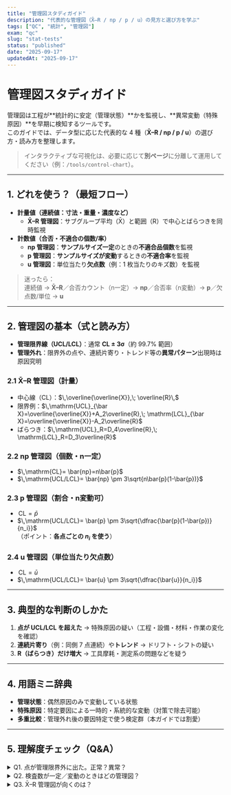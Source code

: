 ```yaml
---
title: "管理図スタディガイド"
description: "代表的な管理図（X̄–R / np / p / u）の見方と選び方を学ぶ"
tags: ["QC", "統計", "管理図"]
exam: "qc"
slug: "stat-tests"
status: "published"
date: "2025-09-17"
updatedAt: "2025-09-17"
---
```


# 管理図スタディガイド

管理図は工程が**統計的に安定（管理状態）**かを監視し、**異常変動（特殊原因）**を早期に検知するツールです。  
このガイドでは、データ型に応じた代表的な 4 種（**X̄–R / np / p / u**）の選び方・読み方を整理します。

> インタラクティブな可視化は、必要に応じて**別ページ**に分離して運用してください（例：`/tools/control-chart`）。

---

## 1. どれを使う？（最短フロー）

- **計量値（連続値：寸法・重量・濃度など）**  
  - **X̄–R 管理図**：サブグループ平均（X̄）と範囲（R）で中心とばらつきを同時監視
- **計数値（合否・不適合の個数/率）**  
  - **np 管理図**：**サンプルサイズ一定**のときの**不適合品個数**を監視  
  - **p 管理図**：**サンプルサイズが変動**するときの**不適合率**を監視  
  - **u 管理図**：単位当たり**欠点数**（例：1 枚当たりのキズ数）を監視

> 迷ったら：  
> 連続値 → **X̄–R**／合否カウント（n一定）→ **np**／合否率（n変動）→ **p**／欠点数/単位 → **u**

---

## 2. 管理図の基本（式と読み方）

- **管理限界線（UCL/LCL）**：通常 **CL ± 3σ**（約 99.7% 範囲）  
- **管理外れ**：限界外の点や、連続片寄り・トレンド等の**異常パターン**出現時は原因究明

### 2.1 X̄–R 管理図（計量）
- 中心線（CL）：$\,\overline{\overline{X}},\; \overline{R}\,$  
- 限界例：$\,\mathrm{UCL}_{\bar X}=\overline{\overline{X}}+A_2\overline{R},\;
  \mathrm{LCL}_{\bar X}=\overline{\overline{X}}-A_2\overline{R}$  
- ばらつき：$\,\mathrm{UCL}_R=D_4\overline{R},\; \mathrm{LCL}_R=D_3\overline{R}$

### 2.2 np 管理図（個数・n一定）
- $\,\mathrm{CL}= \bar{np}=n\bar{p}$  
- $\,\mathrm{UCL/LCL}= \bar{np} \pm 3\sqrt{n\bar{p}(1-\bar{p})}$

### 2.3 p 管理図（割合・n変動可）
- $\,\mathrm{CL}= \bar{p}$  
- $\,\mathrm{UCL/LCL}= \bar{p} \pm 3\sqrt{\dfrac{\bar{p}(1-\bar{p})}{n_i}}$  
  （ポイント：**各点ごとの $n_i$ を使う**）

### 2.4 u 管理図（単位当たり欠点数）
- $\,\mathrm{CL}= \bar{u}$  
- $\,\mathrm{UCL/LCL}= \bar{u} \pm 3\sqrt{\dfrac{\bar{u}}{n_i}}$

---

## 3. 典型的な判断のしかた

1. **点が UCL/LCL を超えた** → 特殊原因の疑い（工程・設備・材料・作業の変化を確認）  
2. **連続片寄り**（例：同側 7 点連続）や**トレンド** → ドリフト・シフトの疑い  
3. **R（ばらつき）だけ増大** → 工具摩耗・測定系の問題などを疑う

---

## 4. 用語ミニ辞典

- **管理状態**：偶然原因のみで変動している状態  
- **特殊原因**：特定要因による一時的・系統的な変動（対策で除去可能）  
- **多重比較**：管理外れ後の要因特定で使う検定群（本ガイドでは割愛）

---

## 5. 理解度チェック（Q&A）

<details class="qa-card">
  <summary class="qa-q">Q1. 点が管理限界外に出た。正常？異常？</summary>
  <div class="qa-a">
    <strong>異常</strong>（特殊原因の可能性が高い）。工程・設備・材料・作業条件の変化を確認。
  </div>
</details>

<details class="qa-card">
  <summary class="qa-q">Q2. 検査数が一定／変動のときはどの管理図？</summary>
  <div class="qa-a">
    一定：<strong>np</strong> 管理図、変動：<strong>p</strong> 管理図。
  </div>
</details>

<details class="qa-card">
  <summary class="qa-q">Q3. X̄–R 管理図が向くのは？</summary>
  <div class="qa-a">
    寸法・重さなどの<strong>連続値</strong>の平均とばらつきを同時に監視したいとき。
  </div>
</details>
